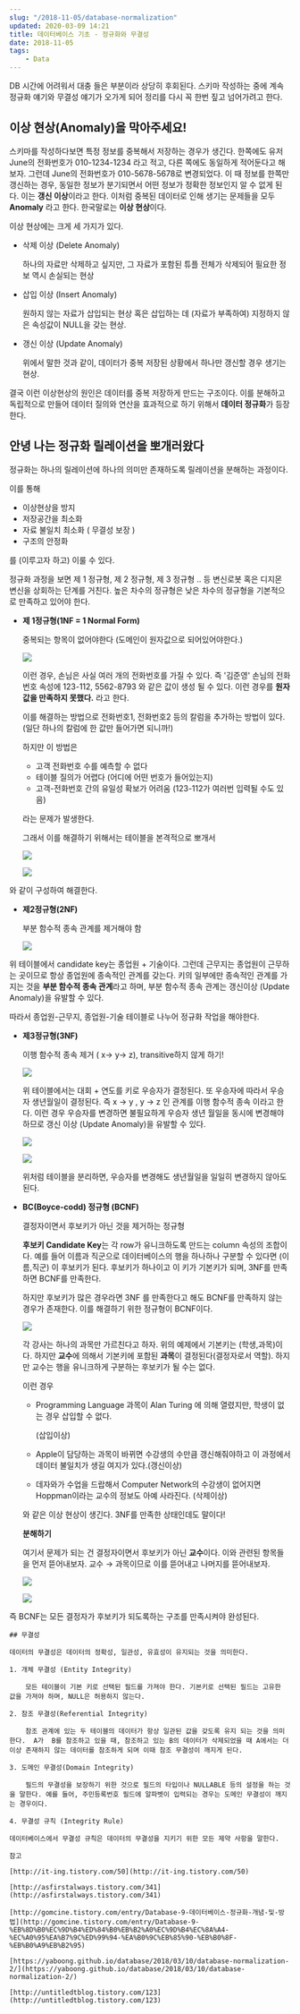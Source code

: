 ```yaml
---
slug: "/2018-11-05/database-normalization"
updated: 2020-03-09 14:21
title: 데이터베이스 기초 - 정규화와 무결성  
date: 2018-11-05
tags: 
    - Data
---
```

DB 시간에 어려워서 대충 들은 부분이라 상당히 후회된다. 스키마 작성하는 중에 계속 정규화 얘기와 무결성 얘기가 오가게 되어 정리를 다시 꼭 한번 짚고 넘어가려고 한다. 

## 이상 현상(Anomaly)을 막아주세요!

스키마를 작성하다보면 특정 정보를 중복해서 저장하는 경우가 생긴다. 한쪽에도 유저 June의 전화번호가 010-1234-1234 라고 적고, 다른 쪽에도 동일하게 적어둔다고 해보자. 그런데 June의 전화번호가 010-5678-5678로 변경되었다. 이 때 정보를 한쪽만 갱신하는 경우, 동일한 정보가 분기되면서 어떤 정보가 정확한 정보인지 알 수 없게 된다. 이는 **갱신 이상**이라고 한다. 이처럼 중복된 데이터로 인해 생기는 문제들을 모두 **Anomaly** 라고 한다. 한국말로는 **이상 현상**이다.

이상 현상에는 크게 세 가지가 있다. 

- 삭제 이상 (Delete Anomaly)

    하나의 자료만 삭제하고 싶지만, 그 자료가 포함된 튜플 전체가 삭제되어 필요한 정보 역시 손실되는 현상

- 삽입 이상 (Insert Anomaly)

    원하지 않는 자료가 삽입되는 현상 혹은 삽입하는 데 (자료가 부족하여) 지정하지 않은 속성값이 NULL을 갖는 현상.

- 갱신 이상 (Update Anomaly)

    위에서 말한 것과 같이, 데이터가 중복 저장된 상황에서 하나만 갱신할 경우 생기는 현상.

결국 이런 이상현상의 원인은 데이터를 중복 저장하게 만드는 구조이다. 이를 분해하고 독립적으로 만들어 데이터 질의와 연산을 효과적으로 하기 위해서 **데이터 정규화**가 등장한다. 

## 안녕 나는 정규화 릴레이션을 뽀개러왔다

정규화는 하나의 릴레이션에 하나의 의미만 존재하도록 릴레이션을 분해하는 과정이다. 

이를 통해 

- 이상현상을 방지
- 저장공간을 최소화
- 자료 불일치 최소화 ( 무결성 보장 )
- 구조의 안정화

를 (이루고자 하고) 이룰 수 있다.

정규화 과정을 보면 제 1 정규형, 제 2 정규형, 제 3 정규형 .. 등 변신로봇 혹은 디지몬 변신을 상회하는 단계를 거친다. 높은 차수의 정규형은 낮은 차수의 정규형을 기본적으로 만족하고 있어야 한다. 

- **제 1정규형(1NF = 1 Normal Form)**

    중복되는 항목이 없어야한다 (도메인이 원자값으로 되어있어야한다.)

    ![](../img/2018-11-05/scrn3-9dc83294-69ed-4edd-8f22-48ec34c2b131.png)

    이런 경우, 손님은 사실 여러 개의 전화번호를 가질 수 있다. 즉 '김준영' 손님의 전화번호 속성에 123-112, 5562-8793 와 같은 값이 생성 될 수 있다. 이런 경우를 **원자값을 만족하지 못했다.** 라고 한다. 

    이를 해결하는 방법으로 전화번호1, 전화번호2 등의 칼럼을 추가하는 방법이 있다. (일단 하나의 칼럼에 한 값만 들어가면 되니까!)

    하지만 이 방법은 

    - 고객 전화번호 수를 예측할 수 없다
    - 테이블 질의가 어렵다 (어디에 어떤 번호가 들어있는지)
    - 고객-전화번호 간의 유일성 확보가 어려움 (123-112가 여러번 입력될 수도 있음)

    라는 문제가 발생한다. 

    그래서 이를 해결하기 위해서는 테이블을 본격적으로 뽀개서 

    ![](../img/2018-11-05/scrn4-868d7585-00a1-40a9-8ef9-5dd7d39bfe50.png)

    ![](../img/2018-11-05/scrn5-756d33c3-6072-4e4c-9290-9ee6341f8b1f.png)

와 같이 구성하여 해결한다. 

- **제2정규형(2NF)**

    부분 함수적 종속 관계를 제거해야 함

    ![](../img/2018-11-05/scrn6-5b58f304-dd57-4c54-b8a2-29c2425cefcd.png)

위 테이블에서 candidate key는 종업원 + 기술이다.  그런데 근무지는 종업원이 근무하는 곳이므로 항상 종업원에 종속적인 관계를 갖는다. 키의 일부에만 종속적인 관계를 가지는 것을 **부분 함수적 종속 관계**라고 하며, 부분 함수적 종속 관계는 갱신이상 (Update Anomaly)을 유발할 수 있다. 

따라서 종업원-근무지, 종업원-기술 테이블로 나누어 정규화 작업을 해야한다.

- **제3정규형(3NF)**

    이행 함수적 종속 제거 ( x→ y→ z), transitive하지 않게 하기!

    ![](../img/2018-11-05/scrn7-aea3c4d6-0be2-4a2a-885f-acb664cb6983.png)

    위 테이블에서는 대회 + 연도를 키로 우승자가 결정된다. 또 우승자에 따라서 우승자 생년월일이 결정된다. 즉 x → y , y → z 인 관계를 이행 함수적 종속 이라고 한다. 이런 경우 우승자를 변경하면 불필요하게 우승자 생년 월일을 동시에 변경해야 하므로 갱신 이상 (Update Anomaly)을 유발할 수 있다. 

    ![](../img/2018-11-05/scrn8-02b7aeb9-0076-4b32-80ea-b888a20ac2a9.png)

    ![](../img/2018-11-05/scrn9-8ada1c57-5f13-44ce-8259-f9adf8724ab0.png)

    위처럼 테이블을 분리하면, 우승자를 변경해도 생년월일을 일일히 변경하지 않아도 된다. 

- **BC(Boyce-codd) 정규형 (BCNF)**

    결정자이면서 후보키가 아닌 것을 제거하는 정규형

    **후보키 Candidate Key**는 각 row가 유니크하도록 만드는 column 속성의 조합이다.  예를 들어 이름과 직군으로 데이터베이스의 행을 하나하나 구분할 수 있다면 (이름,직군) 이 후보키가 된다. 후보키가 하나이고 이 키가 기본키가 되며, 3NF를 만족하면 BCNF를 만족한다.  

    하지만 후보키가 많은 경우라면 3NF 를 만족한다고 해도 BCNF를 만족하지 않는 경우가 존재한다. 이를 해결하기 위한 정규형이 BCNF이다. 

    ![](../img/2018-11-05/scrn-0311e6fe-0d85-4f1f-9e75-4dc6a89d0d33.png)

    각 강사는 하나의 과목만 가르친다고 하자. 위의 예제에서 기본키는 (학생,과목)이다. 하지만 **교수**에 의해서 기본키에 포함된 **과목**이 결정된다(결정자로서 역할). 하지만 교수는 행을 유니크하게 구분하는 후보키가 될 수는 없다. 

    이런 경우 

    - Programming Language 과목이 Alan Turing 에 의해 열렸지만, 학생이 없는 경우 삽입할  수 없다.

        (삽입이상)

    - Apple이 담당하는 과목이 바뀌면 수강생의 수만큼 갱신해줘야하고 이 과정에서 데이터 불일치가 생길 여지가 있다.(갱신이상)
    - 데자와가 수업을 드랍해서 Computer Network의 수강생이 없어지면 Hoppman이라는 교수의 정보도 아예 사라진다. (삭제이상)

    와 같은 이상 현상이 생긴다. 3NF를 만족한 상태인데도 말이다!

    **분해하기** 

    여기서 문제가 되는 건 결정자이면서 후보키가 아닌 **교수**이다. 이와 관련된 항목들을 먼저 뜯어내보자. 교수 → 과목이므로 이를 뜯어내고 나머지를 뜯어내보자. 

    ![](../img/2018-11-05/scrn1-5ccd5de2-5d91-43f4-aaa3-34e450ebea7f.png)

    ![](../img/2018-11-05/scrn2-05ca20e5-e4ea-4d57-81d0-48c19d4101ee.png)

즉 BCNF는 모든 결정자가 후보키가 되도록하는 구조를 만족시켜야 완성된다. 

    ## 무결성

    데이터의 무결성은 데이터의 정확성, 일관성, 유효성이 유지되는 것을 의미한다. 

    1. 개체 무결성 (Entity Integrity)

        모든 테이블이 기본 키로 선택된 필드를 가져야 한다. 기본키로 선택된 필드는 고유한 값을 가져야 하며, NULL은 허용하지 않는다. 

    2. 참조 무결성(Referential Integrity)

        참조 관계에 있는 두 테이블의 데이터가 항상 일관된 값을 갖도록 유지 되는 것을 의미한다.  A가  B를 참조하고 있을 때, 참조하고 있는 B의 데이터가 삭제되었을 때 A에서는 더 이상 존재하지 않는 데이터를 참조하게 되며 이때 참조 무결성이 깨지게 된다.

    3. 도메인 무결성(Domain Integrity)

        필드의 무결성을 보장하기 위한 것으로 필드의 타입이나 NULLABLE 등의 설정을 하는 것을 말한다. 예를 들어, 주민등록번호 필드에 알파벳이 입력되는 경우는 도메인 무결성이 깨지는 경우이다. 

    4. 무결성 규칙 (Integrity Rule)

    데이터베이스에서 무결성 규칙은 데이터의 무결성을 지키기 위한 모든 제약 사항을 말한다. 

    참고 

    [http://it-ing.tistory.com/50](http://it-ing.tistory.com/50)

    [http://asfirstalways.tistory.com/341](http://asfirstalways.tistory.com/341)

    [http://gomcine.tistory.com/entry/Database-9-데이터베이스-정규화-개념-및-방법](http://gomcine.tistory.com/entry/Database-9-%EB%8D%B0%EC%9D%B4%ED%84%B0%EB%B2%A0%EC%9D%B4%EC%8A%A4-%EC%A0%95%EA%B7%9C%ED%99%94-%EA%B0%9C%EB%85%90-%EB%B0%8F-%EB%B0%A9%EB%B2%95)

    [https://yaboong.github.io/database/2018/03/10/database-normalization-2/](https://yaboong.github.io/database/2018/03/10/database-normalization-2/)

    [http://untitledtblog.tistory.com/123](http://untitledtblog.tistory.com/123)
